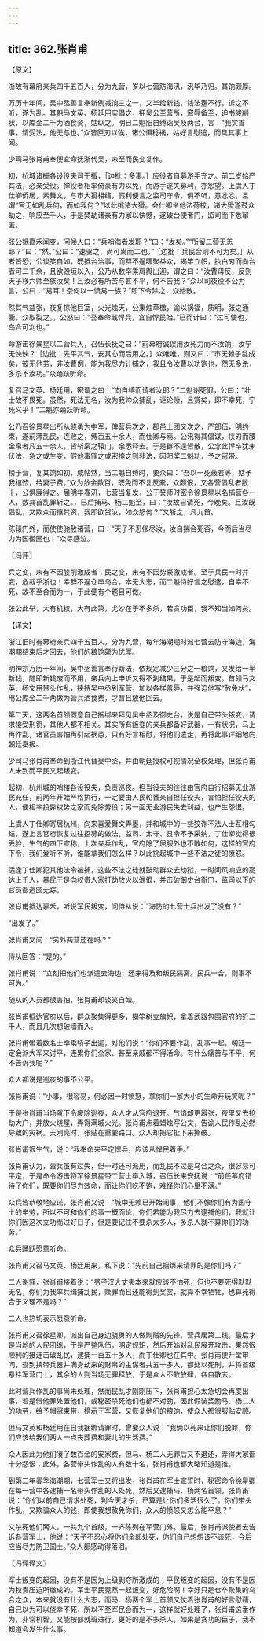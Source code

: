 ```yaml
---
---
---
```

title: 362.张肖甫
---



【原文】

浙故有幕府亲兵四千五百人，分为九营，岁以七营防海汛，汛毕乃归。其饷颇厚。

万历十年间，吴中丞善言奉新例减饷三之一，又半给新钱，钱法壅不行，诉之不听，遂为乱。其魁马文英、杨廷用实倡之，拥吴公至营所，窘辱备至，迫书朘削状，以库金二千为酒食资，姑纵之。明日二魁阳自缚诣吴及两台，言：“我实首事，请受法，他无与也。”众皆匣刃以俟，诸公惧稔祸，姑好言慰遣，而具其事上闻。

少司马张肖甫奉便宜命抚浙代吴，未至而民变复作。

初，杭城诸栅各设役夫司干掫，［边批：多事。］应役者自募游手充之。前二岁始严其法，必亲受役。惮役者相率倚豪有力以免，而游手遂失募利，亦怨望。上虞人丁仕卿侨居，素舞文，与市大猾相结，假利便言之监司守令，俱不听，意忿忿，且谓“官无如乱兵何，而如我何？”以此挑诸大猾。会仕卿坐他法荷校，诸大猾遂鼓众劫之，响应至千人，于是焚劫诸豪有力家以快憾，遂破台使者门，监司而下悉窜匿。

张公抵嘉禾闻变，问候人曰：“兵哨海者发耶？”曰：“发矣。”“所留二营无恙耶？”曰：“然。”公曰：“速驱之，尚可离而二也。”［边批：兵民合则不可为矣。］从者皆恐，公谈笑自如，既抵台治事，而群不逞啸聚益众，揭竿立帜，执白刃而向台者可二千余，且欲毁垣以入，公乃从数卒乘肩舆出迎，谓之曰：“汝曹毋反，反则天子移六师至族汝矣！且汝必有所苦与甚不平，何不告我？”众以司夜役不公为言，公曰：“易耳！奈何以一愤易一族？”即下令除之，众始散。

然其气益张，夜复掠他巨室，火光烛天，公秉烛草檄，谕以祸福，质明，张之通衢，众取裂之。，公怒曰：“吾奉命戢悍兵，宜自悍民始。”已而计曰：“过可使也，乌合可刈也。”

命游击徐景星以二营兵入，召伍长抚之曰：“前幕府诚误用汝死力而不汝饷，汝宁无怏怏？［边批：先平其气，安其心而后用之。］众唯唯，则又曰：“市无赖子乱成矣，彼无他劳，非汝曹例，能为我尽力计捕之，我且令汝曹以功饱也，然无多杀，多杀不汝功。”众踊跃听命。

复召马文英、杨廷用，密谓之曰：“向自缚而请者汝耶？”二魁谢死罪，公曰：“壮士故不畏死。虽然，死法无名，汝为我帅众捕乱，讵论赎，且赏矣，即不幸死，宁死义乎！”二魁亦踊跃听命。

公乃召徐景星出所从骁勇为中军，俾营兵次之，郡邑土团又次之，严部伍，明约束，遂前薄乱民，连败之，缚百五十余人，而仕卿与焉。公讯得其倡谋，挟刃而腰金帛者凡五十余人，皆斩枭之辕门，余悉释去。于是群不逞皆散，公念此悍卒犹未伏法，急之或生变，假他事罪之或密掩之则非法，因阳奖二魁功，予之冠带。

榜于营，复其饷如初，咸帖然，当二魁自缚时，要众曰：“吾以一死蔽若等，姑予我棺殓，给妻子费。”众为敛金数百，既免而不复反橐，众颇恨，又各营倡乱者数十，公俱廉得之。届明年春汛，七营当复发，公于誓师时密令徐景星以名捕营各一人，数其首乱罪斩之。，已后捕马、杨二魁至，曰：“汝故自请死，今晚矣。且汝既倡乱，又欺众而攘其资，我即欲贷汝，如众怒何？”又斩之，凡九首。

陈辕门外，而使使驰赦诸营，曰：“天子不忍僇尽汝，汝自揣合死否，今而后当尽力为国御圉也！”众尽感泣。

〖冯评〗

兵之变，未有不因朘削激成者；民之变，未有不因势豪激成者。至于兵民一时并变，危哉乎浙也！幸群不逞仓卒乌合，本无大志，而二魁恃好言之慰遣，自幸不死，故不至合而为一，于此便有个题目可做。

张公此举，大有机权，大有此第，尤妙在于不多杀，若贪功臣，我不知当如何矣。

【译文】

浙江旧时有幕府亲兵四千五百人，分为九营，每年海潮期时派七营去防守海边，海潮期结束后才回去，他们的粮饷颇为优厚。

明神宗万历十年间，吴中丞善言奉行新法，依规定减少三分之一粮饷，又发给一半新钱，随即新钱废而不用，亲兵向上申诉又得不到结果，于是起而叛变。首领马文英、杨文用带头作乱，挟持吴中丞到军营，加以各样羞辱，并强迫他写“赦免状”，用公库金二千两做为营兵酒食费，才暂且放他回去。

第二天，这两名首领假意自己捆绑来拜见吴中丞及御史台，说是自己带头叛变，请求接受刑罚，其他人都不相关。其实所有叛变的亲兵都备好武器，一有状况，马上再作乱，诸官员害怕再引起祸患，只有好言相慰，将他们遣走，再将此事详细地向朝廷奏报。

少司马张肖甫奉命到浙江代替吴中丞，并由朝廷授权可视情况全权处理，但张肖甫人未到而平民又起叛变。

起初，杭州城的哨楼各设役夫，负责巡夜。担当役夫的往往由官府自行招募无业游民充任，前两年开始严格执行，一定要由人民轮番亲自担任役夫，害怕担任役夫的人，便相率投靠权势之家而免除劳役；另一面无业游民失去利益，也产生怨恨。

上虞人丁仕卿寄居杭州，向来喜爱舞文弄墨，并和城中的一些狡诈不法人士互相勾结，遂上言官府恢复过往招募的做法，监司、太守、县令不予采纳，丁仕卿觉得很丢脸，生气的四下宣称，上次亲兵作乱，官府除了屈服外也不敢如何，这样的官府下令，我们爱听不听，谁能拿我们怎么样？以此挑起城中一些不法之徒的愤怒。

适逢丁仕卿犯其他法令被捕，这些不法之徒就鼓动群众去劫狱，一时闻风响应的高达上千人，暴民于是向权贵人家打劫放火以泄恨，并击破御史台衙门，监司以下的官员都逃匿无踪。

张肖甫抵达嘉禾，听说军民叛变，问侍从说：“海防的七营士兵出发了没有？”

“出发了。”

张肖甫又问：“另外两营还在吗？”

侍从回答：“是的。”

张肖甫说：“立刻把他们也派遣去海边，还来得及和叛民隔离。民兵一合，则事不可为。”

随从的人员都很害怕，张肖甫却谈笑自如。

张肖甫抵达官府以后，群众聚集得更多，揭竿树立旗帜，拿着武器包围官府的近二千人，而且几次想破墙而入。

张肖甫带着数名士卒乘轿子出迎，对他们说：“你们不要作乱，乱事一起，朝廷一定会派大军来讨平，连累你们全家、甚至亲戚都不得活命。有什么痛苦与不平，何不告诉我呢？”

众人都说是巡夜的事不公平。

张肖甫说：“小事，很容易，何必因一时愤怒，拿你们一家大小的生命开玩笑呢？”

于是张肖甫当场就下令废除巡夜，众人才从官府退开。气焰却更嚣张，夜里又去抢劫大户，并放火烧屋，弄得满城火光。张肖甫点着蜡烛写公文，告谕人民作乱必然导致的灾祸。天刚亮时，张贴在重要路口。众人却把它扯下来撕破。

张肖甫很生气，说：“我奉命来平定悍兵，应该从悍民着手。”

张肖甫认为，营兵虽有过失，但一时还可派用，而乱民不过是乌合之众，很容易可平定，于是命令游击将军徐景星带二营士卒入城，召伍长来安抚说：“前任幕府错待了你们，既要你们尽力效命，而让你们吃不饱，难怪你们心里不满。”

众兵皆恭敬地应诺，张肖甫又说：“城中无赖已开始闹事，他们不像你们有为国守土的辛劳，所以不可和你们的事一概而论，你们若能为我尽力去逮捕他们，我就让你们因这次立功而过好日子，但是要记住不要杀太多人，多杀人就不算你们的功劳。”

众兵踊跃愿意听命。

张肖甫又召马文英、杨廷用来，私下说：“先前自己捆绑来请罪的是你们吗？”

二人谢罪，张肖甫接着说：“男子汉大丈夫本来就应该不怕死，但也不要死得默默无名，你们为我率兵缉捕乱民，赎罪而且还能得到奖赏，就算不幸牺牲，也算死得合于义理不是吗？”

二人也热切表示愿意听命。

张肖甫又召徐星卿，派出自己身边骁勇的人做剿贼的先锋，营兵居第二线，最后才是当地的人民团练，于是严整队伍，明定规矩，然后开始对乱民展开攻击，果然很顺利的接连击破乱民，逮捕一百五十多人，而丁仕卿也在其中。张肖甫便升堂审问，查到挟带兵器并满身劫来的财帛的主谋者共五十多人，都处以死刑，并将首级悬挂军营门上，其余的人则当场无罪释放，于是众人不敢放肆，各自散去。

此时营兵作乱的事尚未处理，然而民乱才刚刚压下，张肖甫担心太急切会再度出事，若是借他罪处置他们，或秘密杀死他们也都不对劲，因此假装奖励马、杨二人的功劳，给予帽冠束带，榜示于军营，又恢复他们的粮饷，使众人都很服贴安顺。

但马文英和杨廷用在自我捆绑请罪时，曾要众人说：“我俩以死来让你们脱罪，你们应该给我们两人一点丧葬费和妻儿的生活费。”

众人因此为他们凑了数百金的安家费，但马、杨二人无罪后又不退还，弄得大家都十分怨恨；此外，各营带头作乱的人有数十名，张肖甫也都大略知道是谁。

到第二年春季海潮期，七营军士又将出发，张肖甫在军士宣誓时，秘密命令徐星卿在每一营中各逮捕一名带头作乱的人处死，然后又逮捕马、杨两名首领，张肖甫说：“你们以前自己请求处死，到今天才杀，已算是让你们多活很久了。你们带头作乱，又欺骗众人的钱，即使我想赦免你们，众人的愤怒又怎么能平息？”

又杀死他们两人，一共九个首级，一齐陈列在军营门外。最后，张肖甫派使者去告诉各营军士，他说：“天子不忍心将你们全部处死，你们自己想想该不该死，今后应当尽力防卫国土。”众人都感动得落泪。

〖冯评译文〗

军士叛变的起因，没有不是因为上级剥夺所激成的；平民叛变的起因，没有不是因为权贵压迫所缴成的。军士平民竟然一起叛变，好危险啊！幸好只是仓卒聚集的乌合之众，本来就没有什么大志，而马、杨两个军士首领又仗着张肖甫的好言慰藉，自己以为可以侥幸不死，所以不至军民合而为一，这样就好处理了，张肖甫这番作为，非常机智，又能按部就班进行，更好的是不多杀人，如果是贪功的臣子，我不知道会发生什么事。